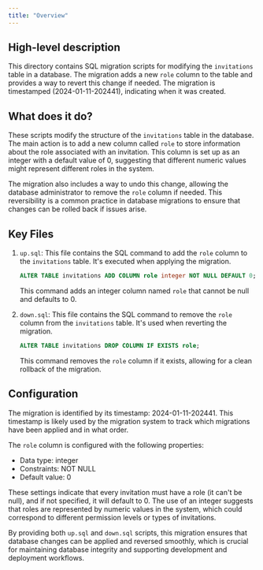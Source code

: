 ```yaml
---
title: "Overview"
---
```


## High-level description
This directory contains SQL migration scripts for modifying the `invitations` table in a database. The migration adds a new `role` column to the table and provides a way to revert this change if needed. The migration is timestamped (2024-01-11-202441), indicating when it was created.

## What does it do?
These scripts modify the structure of the `invitations` table in the database. The main action is to add a new column called `role` to store information about the role associated with an invitation. This column is set up as an integer with a default value of 0, suggesting that different numeric values might represent different roles in the system.

The migration also includes a way to undo this change, allowing the database administrator to remove the `role` column if needed. This reversibility is a common practice in database migrations to ensure that changes can be rolled back if issues arise.

## Key Files

1. `up.sql`: This file contains the SQL command to add the `role` column to the `invitations` table. It's executed when applying the migration.

   ```sql
   ALTER TABLE invitations ADD COLUMN role integer NOT NULL DEFAULT 0;
   ```

   This command adds an integer column named `role` that cannot be null and defaults to 0.

2. `down.sql`: This file contains the SQL command to remove the `role` column from the `invitations` table. It's used when reverting the migration.

   ```sql
   ALTER TABLE invitations DROP COLUMN IF EXISTS role;
   ```

   This command removes the `role` column if it exists, allowing for a clean rollback of the migration.

## Configuration
The migration is identified by its timestamp: 2024-01-11-202441. This timestamp is likely used by the migration system to track which migrations have been applied and in what order.

The `role` column is configured with the following properties:
- Data type: integer
- Constraints: NOT NULL
- Default value: 0

These settings indicate that every invitation must have a role (it can't be null), and if not specified, it will default to 0. The use of an integer suggests that roles are represented by numeric values in the system, which could correspond to different permission levels or types of invitations.

By providing both `up.sql` and `down.sql` scripts, this migration ensures that database changes can be applied and reversed smoothly, which is crucial for maintaining database integrity and supporting development and deployment workflows.